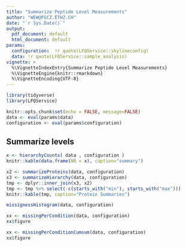 ```yaml
---
title: "Summarize Peptide Level Measurements"
author: "WEW@FGCZ.ETHZ.CH"
date: "`r Sys.Date()`"
output:
  pdf_document: default
  html_document: default
params:
  configuration:  !r quote(LFQService::skylineconfig)
  data: !r quote(LFQService::sample_analysis)
vignette: >
  %\VignetteIndexEntry{Summarize Peptide Level Measurements}
  %\VignetteEngine{knitr::rmarkdown}
  %\VignetteEncoding{UTF-8}
---
```




```r
library(tidyverse)
library(LFQService)

knitr::opts_chunk$set(echo = FALSE, message=FALSE)
data <- eval(params$data)
configuration <- eval(params$configuration)
```

## Summarize levels

```r

x <- hierarchyCounts( data , configuration )
knitr::kable(data.frame(NR = x), caption="summary")

```


```r

x2 <- summarizeProteins(data, configuration)
x3 <- summarizeHierarchy(data, configuration)
tmp <- dplyr::inner_join(x3, x2)
tmp <- tmp %>% select(-c(starts_with("min"), starts_with("max")))
knitr::kable(tmp, caption="Protein Summaries")

```


```r
missignessHistogram(data, configuration)

```


```r
xx <- missingPerCondition(data, configuration)
xx$figure
```



```r
xx <- missingPerConditionCumsum(data, configuration)
xx$figure
```
